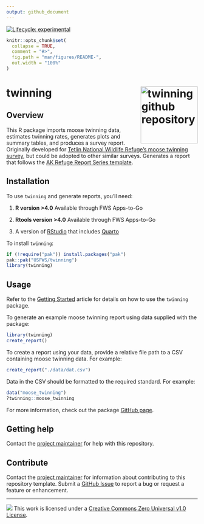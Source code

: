 ```yaml
---
output: github_document
---
```


<!-- badges: start -->
[![Lifecycle: experimental](https://img.shields.io/badge/lifecycle-experimental-orange.svg)](https://lifecycle.r-lib.org/articles/stages.html#experimental){fig-alt="Lifecycle is experimental"}
<!-- badges: end -->

```r
knitr::opts_chunk$set(
  collapse = TRUE,
  comment = "#>",
  fig.path = "man/figures/README-",
  out.width = "100%"
)
```

# twinning <a href="https://github.com/USFWS/twinning"><img src="man/figures/logo.png" align="right" height="150" style="float:right; height:150px;" alt="twinning github repository"/></a>

## Overview

This R package imports moose twinning data, estimates twinning rates, generates plots and summary tables, and produces a survey report. Originally developed for [Tetlin National Wildlife Refuge's moose twinning survey](https://iris.fws.gov/APPS/ServCat/Reference/Profile/145850), but could be adopted to other similar surveys. Generates a report that follows the [AK Refuge Report Series template](https://github.com/USFWS/akrreport). 

## Installation

To use `twinning` and generate reports, you’ll need:

1.  **R version \>4.0** Available through FWS Apps-to-Go

2.  **Rtools version \>4.0** Available through FWS Apps-to-Go

3. A version of [RStudio](https://posit.co/download/rstudio-desktop/) that includes [Quarto](https://quarto.org/)

To install `twinning`:  
``` r
if (!require("pak")) install.packages("pak")  
pak::pak("USFWS/twinning")  
library(twinning)
```

## Usage

Refer to the [Getting Started](https://usfws.github.io/twinning/articles/getting_started.html) article for details on how to use the `twinning` package.

To generate an example moose twinning report using data supplied with the package:

``` r
library(twinning)
create_report()
```

To create a report using your data, provide a relative file path to a CSV containing moose twinning data. For example:

``` r
create_report("./data/dat.csv")
```

Data in the CSV should be formatted to the required standard. For example:

``` r
data("moose_twinning")
?twinning::moose_twinning
```

For more information, check out the package [GitHub page](usfws.github.io/twinning/).


## Getting help

Contact the [project maintainer](emailto:mccrea_cobb@fws.gov) for help
with this repository.

## Contribute

Contact the [project maintainer](emailto:mccrea_cobb@fws.gov) for
information about contributing to this repository template. Submit a
[GitHub Issue](https://github.com/USFWS/twinning/issues) to
report a bug or request a feature or enhancement.

------------------------------------------------------------------------

![](https://i.creativecommons.org/l/zero/1.0/88x31.png){fig-alt="Creative Commons Zero Universal v1.0 License"} This work is licensed under a [Creative Commons Zero Universal v1.0 License](https://creativecommons.org/publicdomain/zero/1.0/).

